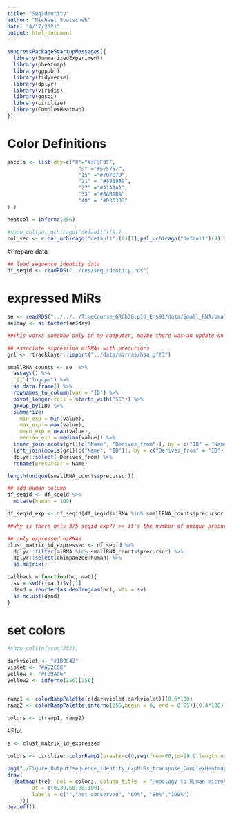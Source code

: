 ```yaml
---
title: "SeqIdentity"
author: "Michael Soutschek"
date: "4/17/2021"
output: html_document
---
```



```r
suppressPackageStartupMessages({
  library(SummarizedExperiment)
  library(pheatmap)
  library(ggpubr)
  library(tidyverse)
  library(dplyr)
  library(viridis)
  library(ggsci)
  library(circlize)
  library(ComplexHeatmap)
})
```

# Color Definitions
```r
ancols <- list(day=c("0"="#3F3F3F",
                       "9" ="#575757",
                       "15" ="#707070",
                       "21" = "#898989",
                       "27" ="#A1A1A1",
                       "33" ="#BABABA",
                       "40" = "#D3D3D3" 
) )

heatcol = inferno(256)
```

```r
#show_col(pal_uchicago("default")(9))
col_vec <- c(pal_uchicago("default")(9)[1],pal_uchicago("default")(9)[3],pal_uchicago("default")(9)[5])
```

#Prepare data
```r
## load sequence identity data
df_seqid <- readRDS("../res/seq_identity.rds")
```

# expressed MiRs
```r
se <- readRDS("../../../TimeCourse_GRCh38.p10_Ens91/data/Small_RNA/smallRNA_oasis.DEA.SE.rds")
se$day <- as.factor(se$day)
```

```r
##This works somehow only on my computer, maybe there was an update on the server packages

## associate expression miRNAs with precursors
grl <- rtracklayer::import("../data/mirnas/hsa.gff3")

smallRNA_counts <- se  %>%
  assays() %>%
  `[[`("logcpm") %>%
  as.data.frame() %>%
  rownames_to_column(var = "ID") %>%
  pivot_longer(cols = starts_with("SC")) %>%
  group_by(ID) %>%
  summarize(
    min_exp = min(value),
    max_exp = max(value),
    mean_exp = mean(value),
    median_exp = median(value)) %>%
  inner_join(mcols(grl)[c("Name", "Derives_from")], by = c("ID" = "Name"), copy=TRUE) %>%
  left_join(mcols(grl)[c("Name", "ID")], by = c("Derives_from" = "ID"), copy=TRUE) %>%
  dplyr::select(-Derives_from) %>%
  rename(precursor = Name)

length(unique(smallRNA_counts$precursor))
```

```r
## add human column
df_seqid <- df_seqid %>%
  mutate(human = 100)

df_seqid_exp <- df_seqid[df_seqid$miRNA %in% smallRNA_counts$precursor,]

##why is there only 375 seqid_exp?? >> it's the number of unique precursors

## only expressed miRNAs
clust_matrix_id_expressed <- df_seqid %>%
  dplyr::filter(miRNA %in% smallRNA_counts$precursor) %>%
  dplyr::select(chimpanzee:human) %>%
  as.matrix()

callback = function(hc, mat){
  sv = svd(t(mat))$v[,1]
  dend = reorder(as.dendrogram(hc), wts = sv)
  as.hclust(dend)
}
```




# set colors
```r
#show_col(inferno(252))

darkviolet <- "#1B0C42"
violet <- "#A52C60"
yellow <- "#FB9A06"
yellow2 <- inferno(256)[256]


ramp1 <- colorRampPalette(c(darkviolet,darkviolet))(0.6*100)
ramp2 <- colorRampPalette(inferno(256,begin = 0, end = 0.85))(0.4*100)

colors <- c(ramp1, ramp2)
```



#Plot

```r
e <- clust_matrix_id_expressed

colors <- circlize::colorRamp2(breaks=c(0,seq(from=60,to=99.9,length.out=254),100), inferno(256,begin = 0.1, end = 0.85))

png("./Figure_Output/sequence_identity_expMiRs_transpose_ComplexHeatmap.png", width=7, height=5, units = "in", res=300)
draw(
  Heatmap(t(e), col = colors, column_title  = "Homology to Human microRNA precursors",name = "% homology", show_column_dend = FALSE, heatmap_legend_param = list(
        at = c(0,30,60,80,100), 
        labels = c("","not conserved", "60%", "80%","100%")
    )))
dev.off()
```










